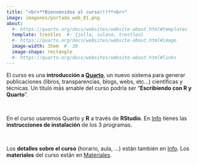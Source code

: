 ```yaml
---
title: "<br>**Bienvenidos al curso!!!**<br>"
image: imagenes/portada_web_01.png
about:
  #- https://quarto.org/docs/websites/website-about.html#templates
  template: trestles  #- {jolla, solana, trestles}
  #- https://quarto.org/docs/websites/website-about.html#image
  image-width: 35em  #- 39
  image-shape: rectangle
  #- https://quarto.org/docs/websites/website-about.html#links
---
```



El curso es una **introducción a [Quarto](https://quarto.org/){target="_blank"}**, un nuevo sistema para generar publicaciones (libros, transparencias, blogs, webs, etc...) científicas y técnicas. Un título más amable del curso podría ser "**Escribiendo con R y Quarto**".

<br>


En el curso usaremos Quarto y **R** a través de **RStudio**. En [Info](info.qmd) tienes las **instrucciones de instalación** de los 3 programas.

<br>


Los **detalles sobre el curso** (horario, aula, ...) están también en [Info](info.qmd). Los **materiales** del curso están en [Materiales](materiales.qmd).


